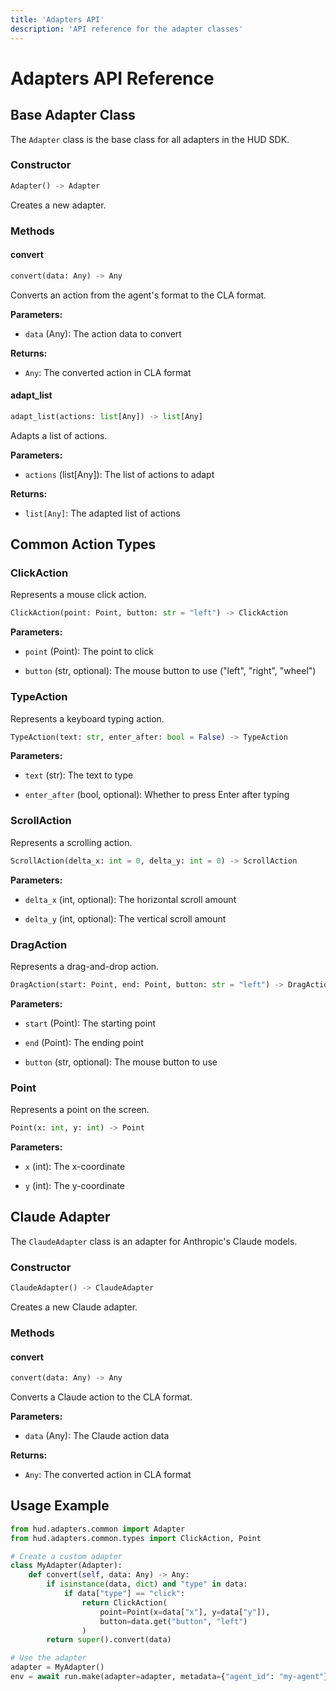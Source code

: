 ```yaml
---
title: 'Adapters API'
description: 'API reference for the adapter classes'
---
```


# Adapters API Reference

## Base Adapter Class

The `Adapter` class is the base class for all adapters in the HUD SDK.

### Constructor

```python
Adapter() -> Adapter
```

Creates a new adapter.

### Methods

#### convert

```python
convert(data: Any) -> Any
```

Converts an action from the agent's format to the CLA format.

**Parameters:**

* `data` (Any): The action data to convert

**Returns:**

* `Any`: The converted action in CLA format

#### adapt\_list

```python
adapt_list(actions: list[Any]) -> list[Any]
```

Adapts a list of actions.

**Parameters:**

* `actions` (list\[Any]): The list of actions to adapt

**Returns:**

* `list[Any]`: The adapted list of actions

## Common Action Types

### ClickAction

Represents a mouse click action.

```python
ClickAction(point: Point, button: str = "left") -> ClickAction
```

**Parameters:**

* `point` (Point): The point to click

* `button` (str, optional): The mouse button to use ("left", "right", "wheel")

### TypeAction

Represents a keyboard typing action.

```python
TypeAction(text: str, enter_after: bool = False) -> TypeAction
```

**Parameters:**

* `text` (str): The text to type

* `enter_after` (bool, optional): Whether to press Enter after typing

### ScrollAction

Represents a scrolling action.

```python
ScrollAction(delta_x: int = 0, delta_y: int = 0) -> ScrollAction
```

**Parameters:**

* `delta_x` (int, optional): The horizontal scroll amount

* `delta_y` (int, optional): The vertical scroll amount

### DragAction

Represents a drag-and-drop action.

```python
DragAction(start: Point, end: Point, button: str = "left") -> DragAction
```

**Parameters:**

* `start` (Point): The starting point

* `end` (Point): The ending point

* `button` (str, optional): The mouse button to use

### Point

Represents a point on the screen.

```python
Point(x: int, y: int) -> Point
```

**Parameters:**

* `x` (int): The x-coordinate

* `y` (int): The y-coordinate

## Claude Adapter

The `ClaudeAdapter` class is an adapter for Anthropic's Claude models.

### Constructor

```python
ClaudeAdapter() -> ClaudeAdapter
```

Creates a new Claude adapter.

### Methods

#### convert

```python
convert(data: Any) -> Any
```

Converts a Claude action to the CLA format.

**Parameters:**

* `data` (Any): The Claude action data

**Returns:**

* `Any`: The converted action in CLA format

## Usage Example

```python
from hud.adapters.common import Adapter
from hud.adapters.common.types import ClickAction, Point

# Create a custom adapter
class MyAdapter(Adapter):
    def convert(self, data: Any) -> Any:
        if isinstance(data, dict) and "type" in data:
            if data["type"] == "click":
                return ClickAction(
                    point=Point(x=data["x"], y=data["y"]),
                    button=data.get("button", "left")
                )
        return super().convert(data)

# Use the adapter
adapter = MyAdapter()
env = await run.make(adapter=adapter, metadata={"agent_id": "my-agent"})
```